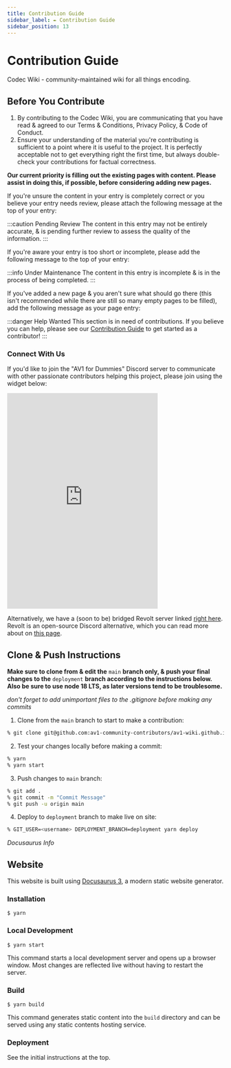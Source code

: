 ```yaml
---
title: Contribution Guide
sidebar_label: ✒️ Contribution Guide
sidebar_position: 13
---
```


# Contribution Guide

Codec Wiki - community-maintained wiki for all things encoding.

## Before You Contribute

1. By contributing to the Codec Wiki, you are communicating that you have read & agreed to our Terms & Conditions, Privacy Policy, & Code of Conduct.
2. Ensure your understanding of the material you're contributing is sufficient to a point where it is useful to the project. It is perfectly acceptable not to get everything right the first time, but always double-check your contributions for factual correctness.

**Our current priority is filling out the existing pages with content. Please assist in doing this, if possible, before considering adding new pages.**

If you're unsure the content in your entry is completely correct or you believe your entry needs review, please attach the following message at the top of your entry:

:::caution Pending Review
The content in this entry may not be entirely accurate, & is pending further review to assess the quality of the information.
:::

If you're aware your entry is too short or incomplete, please add the following message to the top of your entry:

:::info Under Maintenance
The content in this entry is incomplete & is in the process of being completed.
:::

If you've added a new page & you aren't sure what should go there (this isn't recommended while there are still so many empty pages to be filled), add the following message as your page entry:

:::danger Help Wanted
This section is in need of contributions. If you believe you can help, please see our [Contribution Guide](../docs/contribution-guide.mdx) to get started as a contributor!
:::

### Connect With Us

If you'd like to join the "AV1 for Dummies" Discord server to communicate with other passionate contributors helping this project, please join using the widget below:

<iframe src="https://discord.com/widget?id=1163724583472472138&theme=dark" width="350" height="500" allowtransparency="true" frameborder="0" sandbox="allow-popups allow-popups-to-escape-sandbox allow-same-origin allow-scripts"></iframe>

Alternatively, we have a (soon to be) bridged Revolt server linked [right here](https://rvlt.gg/eSERRhSG). Revolt is an open-source Discord alternative, which you can read more about on [this page](https://github.com/revoltchat/legal/blob/master/About.mdx#communication-is-critical).

## Clone & Push Instructions
**Make sure to clone from & edit the** `main` **branch only, & push your final changes to the** `deployment` **branch according to the instructions below. Also be sure to use node 18 LTS, as later versions tend to be troublesome.**

*don't forget to add unimportant files to the .gitignore before making any commits*

1. Clone from the `main` branch to start to make a contribution:
```bash
% git clone git@github.com:av1-community-contributors/av1-wiki.github.io.git -b main
```

2. Test your changes locally before making a commit:
```bash
% yarn
% yarn start
```

3. Push changes to `main` branch:
```bash
% git add .
% git commit -m "Commit Message"
% git push -u origin main
```

4. Deploy to `deployment` branch to make live on site:
```bash
% GIT_USER=<username> DEPLOYMENT_BRANCH=deployment yarn deploy
```

*Docusaurus Info*
## Website

This website is built using [Docusaurus 3](https://docusaurus.io/), a modern static website generator.

### Installation

```
$ yarn
```

### Local Development

```
$ yarn start
```

This command starts a local development server and opens up a browser window. Most changes are reflected live without having to restart the server.

### Build

```
$ yarn build
```

This command generates static content into the `build` directory and can be served using any static contents hosting service.

### Deployment

See the initial instructions at the top.